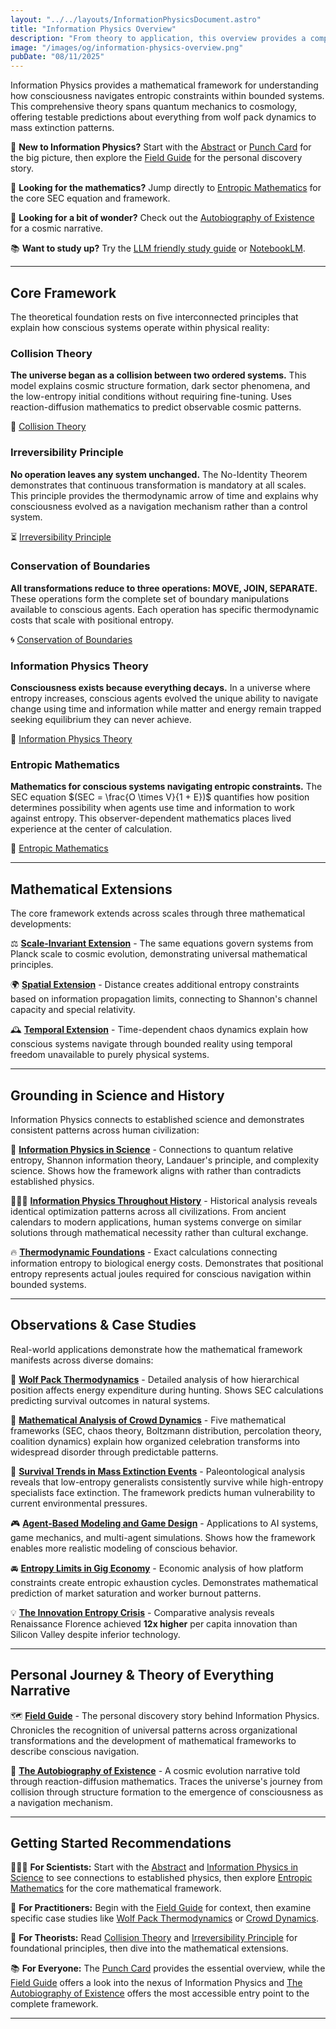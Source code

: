 ```yaml
---
layout: "../../layouts/InformationPhysicsDocument.astro"
title: "Information Physics Overview"
description: "From theory to application, this overview provides a comprehensive guide to Information Physics."
image: "/images/og/information-physics-overview.png"
pubDate: "08/11/2025"
---
```


Information Physics provides a mathematical framework for understanding how consciousness navigates entropic constraints within bounded systems. This comprehensive theory spans quantum mechanics to cosmology, offering testable predictions about everything from wolf pack dynamics to mass extinction patterns.

📍 **New to Information Physics?** Start with the [Abstract](/information-physics/abstract) or [Punch Card](/information-physics/punch-card) for the big picture, then explore the [Field Guide](/information-physics/field-guide) for the personal discovery story.

🧮 **Looking for the mathematics?** Jump directly to [Entropic Mathematics](/information-physics/entropic-mathematics) for the core SEC equation and framework.

💫 **Looking for a bit of wonder?** Check out the [Autobiography of Existence](/information-physics/the-autobiography-of-existence) for a cosmic narrative.

📚 **Want to study up?** Try the [LLM friendly study guide](/information-physics-study-guide.txt) or [NotebookLM](https://notebooklm.google.com/notebook/3daa4ef0-b9f7-4049-bfce-5047ab939e39).

---

## Core Framework

The theoretical foundation rests on five interconnected principles that explain how conscious systems operate within physical reality:

### Collision Theory

**The universe began as a collision between two ordered systems.** This model explains cosmic structure formation, dark sector phenomena, and the low-entropy initial conditions without requiring fine-tuning. Uses reaction-diffusion mathematics to predict observable cosmic patterns.

🌌 [Collision Theory](/information-physics/collision-theory)

### Irreversibility Principle

**No operation leaves any system unchanged.** The No-Identity Theorem demonstrates that continuous transformation is mandatory at all scales. This principle provides the thermodynamic arrow of time and explains why consciousness evolved as a navigation mechanism rather than a control system.

⏳ [Irreversibility Principle](/information-physics/irreversibility-principle)

### Conservation of Boundaries

**All transformations reduce to three operations: MOVE, JOIN, SEPARATE.** These operations form the complete set of boundary manipulations available to conscious agents. Each operation has specific thermodynamic costs that scale with positional entropy.

🌀 [Conservation of Boundaries](/information-physics/conservation-of-boundaries)

### Information Physics Theory

**Consciousness exists because everything decays.** In a universe where entropy increases, conscious agents evolved the unique ability to navigate change using time and information while matter and energy remain trapped seeking equilibrium they can never achieve.

🧩 [Information Physics Theory](/information-physics/theory)

### Entropic Mathematics

**Mathematics for conscious systems navigating entropic constraints.** The SEC equation $(SEC = \frac{O \times V}{1 + E})$ quantifies how position determines possibility when agents use time and information to work against entropy. This observer-dependent mathematics places lived experience at the center of calculation.

🧮 [Entropic Mathematics](/information-physics/entropic-mathematics)

---

## Mathematical Extensions

The core framework extends across scales through three mathematical developments:

⚖️ **[Scale-Invariant Extension](/information-physics/entropic-mathematics-scale-invariant-extension)** - The same equations govern systems from Planck scale to cosmic evolution, demonstrating universal mathematical principles.

🌍 **[Spatial Extension](/information-physics/entropic-mathematics-spatial-extension)** - Distance creates additional entropy constraints based on information propagation limits, connecting to Shannon's channel capacity and special relativity.

🕰️ **[Temporal Extension](/information-physics/entropic-mathematics-temporal-extension)** - Time-dependent chaos dynamics explain how conscious systems navigate through bounded reality using temporal freedom unavailable to purely physical systems.

---

## Grounding in Science and History

Information Physics connects to established science and demonstrates consistent patterns across human civilization:

🔬 **[Information Physics in Science](/information-physics/in-science)** - Connections to quantum relative entropy, Shannon information theory, Landauer's principle, and complexity science. Shows how the framework aligns with rather than contradicts established physics.

🧑🏻‍🏫 **[Information Physics Throughout History](/information-physics/throughout-history)** - Historical analysis reveals identical optimization patterns across all civilizations. From ancient calendars to modern applications, human systems converge on similar solutions through mathematical necessity rather than cultural exchange.

🔥 **[Thermodynamic Foundations](/information-physics/thermodynamic-foundations)** - Exact calculations connecting information entropy to biological energy costs. Demonstrates that positional entropy represents actual joules required for conscious navigation within bounded systems.

---

## Observations & Case Studies

Real-world applications demonstrate how the mathematical framework manifests across diverse domains:

🐺 **[Wolf Pack Thermodynamics](/information-physics/wolf-pack-thermodynamics)** - Detailed analysis of how hierarchical position affects energy expenditure during hunting. Shows SEC calculations predicting survival outcomes in natural systems.

🏈 **[Mathematical Analysis of Crowd Dynamics](/information-physics/mathematical-analysis-of-crowd-dynamics)** - Five mathematical frameworks (SEC, chaos theory, Boltzmann distribution, percolation theory, coalition dynamics) explain how organized celebration transforms into widespread disorder through predictable patterns.

🦕 **[Survival Trends in Mass Extinction Events](/information-physics/survival-trends-in-mass-extinction-events)** - Paleontological analysis reveals that low-entropy generalists consistently survive while high-entropy specialists face extinction. The framework predicts human vulnerability to current environmental pressures.

🎮 **[Agent-Based Modeling and Game Design](/information-physics/agent-based-modeling-and-game-design)** - Applications to AI systems, game mechanics, and multi-agent simulations. Shows how the framework enables more realistic modeling of conscious behavior.

🚘 **[Entropy Limits in Gig Economy](/information-physics/entropy-limits-in-gig-economy)** - Economic analysis of how platform constraints create entropic exhaustion cycles. Demonstrates mathematical prediction of market saturation and worker burnout patterns.

💡 **[The Innovation Entropy Crisis](/information-physics/the-innovation-entropy-crisis)** - Comparative analysis reveals Renaissance Florence achieved **12x higher** per capita innovation than Silicon Valley despite inferior technology.

---

## Personal Journey & Theory of Everything Narrative

🗺️ **[Field Guide](/information-physics/field-guide)** - The personal discovery story behind Information Physics. Chronicles the recognition of universal patterns across organizational transformations and the development of mathematical frameworks to describe conscious navigation.

💫 **[The Autobiography of Existence](/information-physics/the-autobiography-of-existence)** - A cosmic evolution narrative told through reaction-diffusion mathematics. Traces the universe's journey from collision through structure formation to the emergence of consciousness as a navigation mechanism.

---

## Getting Started Recommendations

🧑🏻‍🔬 **For Scientists:** Start with the [Abstract](/information-physics/abstract) and [Information Physics in Science](/information-physics/in-science) to see connections to established physics, then explore [Entropic Mathematics](/information-physics/entropic-mathematics) for the core mathematical framework.

📐 **For Practitioners:** Begin with the [Field Guide](/information-physics/field-guide) for context, then examine specific case studies like [Wolf Pack Thermodynamics](/information-physics/wolf-pack-thermodynamics) or [Crowd Dynamics](/information-physics/mathematical-analysis-of-crowd-dynamics).

🧠 **For Theorists:** Read [Collision Theory](/information-physics/collision-theory) and [Irreversibility Principle](/information-physics/irreversibility-principle) for foundational principles, then dive into the mathematical extensions.

📚 **For Everyone:** The [Punch Card](/information-physics/punch-card) provides the essential overview, while the [Field Guide](/information-physics/field-guide) offers a look into the nexus of Information Physics and [The Autobiography of Existence](/information-physics/the-autobiography-of-existence) offers the most accessible entry point to the complete framework.

---
